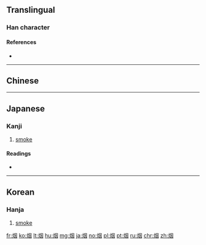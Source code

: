 {{also|煙}}
==Translingual==

===Han character===
{{Han char|rn=86|rad=火|as=06|sn=10|four=|canj=火田大 (FWK)|ids=⿰[[火]][[因]]}}

====References====
* {{Han ref|kx=0671.040|dkj=19022|dj=1080.030|hdz=32199.120|uh=70DF|ud=28895}}

----

==Chinese==
{{zh-see|煙}}

----

==Japanese==

===Kanji===
{{ja-kanji|grade=|rs=火06}}

# [[smoke]]

====Readings====
* {{ja-readings|on=[[えん]] (en)|kun=[[けむり]] (kemuri), [[けむる]] (kemuru), [[けむい]] (kemui)}}

----

==Korean==

===Hanja===
{{ko-hanja|hangeul=연|eumhun=|rv=yeon|mr=yŏn|y=yen}}

# [[smoke]]

[[fr:烟]]
[[ko:烟]]
[[lt:烟]]
[[hu:烟]]
[[mg:烟]]
[[ja:烟]]
[[no:烟]]
[[pl:烟]]
[[pt:烟]]
[[ru:烟]]
[[chr:烟]]
[[zh:烟]]